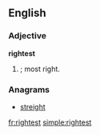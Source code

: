 ==English==

===Adjective===
'''rightest'''

# {{superlative of|right}}; most right.

===Anagrams===
* [[streight#English|streight]]

[[fr:rightest]]
[[simple:rightest]]